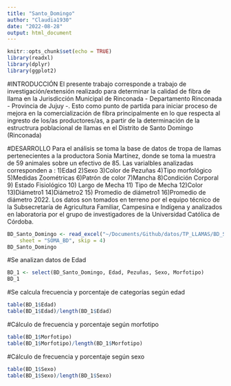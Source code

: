 ```yaml
---
title: "Santo_Domingo"
author: "Claudia1930"
date: "2022-08-28"
output: html_document
---
```


```r
knitr::opts_chunk$set(echo = TRUE)
library(readxl)
library(dplyr)
library(ggplot2)
```
#INTRODUCCIÓN
El presente trabajo corresponde a trabajo de investigación/extensión realizado para determinar la calidad de fibra de llama en la Jurisdicción Municipal de Rinconada - Departamento Rinconada - Provincia de Jujuy -. Esto como punto de partida para iniciar proceso de mejora en la comercialización de fibra principalmente en lo que respecta al ingresto de los/as productores/as, a partir de la determinación de la estructrura poblacional de llamas en el Distrito de Santo Domingo (Rinconada)

#DESARROLLO
Para el análisis se toma la base de datos de tropa de llamas pertenecientes a la productora Sonia Martínez, donde se toma la muestra de 59 animales sobre un efectivo de 85. Las varialbles analizadas corresponden a : 1)Edad 2)Sexo 3)Color de Pezuñas 4)Tipo morfológico 5)Medidas Zoométricas 6)Patrón de color 7)Mancha 8)Condición Corporal 9) Estado Fisiológico 10) Largo de Mecha 11) Tipo de Mecha 12)Color 13)Diámetro1 14)Diámetro2 15) Promedio de diámetro1 16)Promedio de diámetro 2022. Los datos son tomados en terreno por el equipo técnico de la Subsecretaría de Agricultura Familiar, Campesina e Indígena y analizados en laboratoria por el grupo de investigadores de la Universidad Católica de  Córdoba.
```r
BD_Santo_Domingo <- read_excel("~/Documents/Github/datos/TP_LLAMAS/BD_Santo_Domingo.xlsx", 
    sheet = "SOMA_BD", skip = 4)
BD_Santo_Domingo
```
#Se analizan datos de Edad
```r
BD_1 <- select(BD_Santo_Domingo, Edad, Pezuñas, Sexo, Morfotipo)
BD_1
```
#Se calcula frecuencia y porcentaje de categorías según edad
```r
table(BD_1$Edad)
table(BD_1$Edad)/length(BD_1$Edad)
```
#Cálculo de frecuencia y porcentaje según morfotipo
```r
table(BD_1$Morfotipo)
table(BD_1$Morfotipo)/length(BD_1$Morfotipo)
```
#Cálculo de frecuencia y porcentaje según sexo
```r
table(BD_1$Sexo)
table(BD_1$Sexo)/length(BD_1$Sexo)
```



